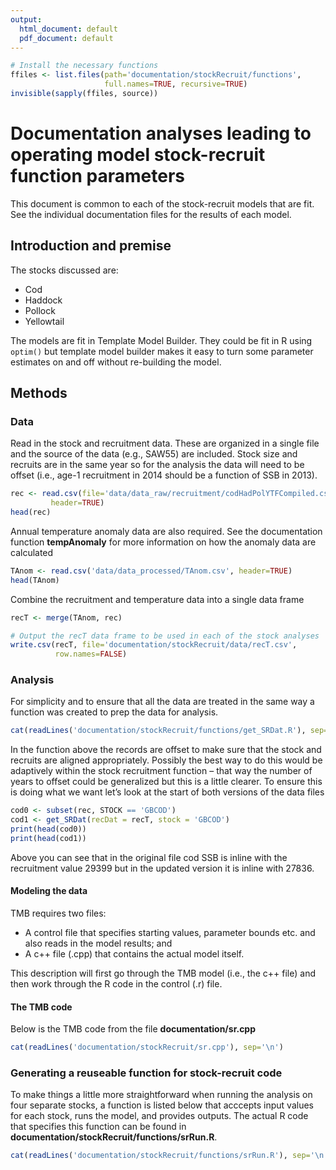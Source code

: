 ```yaml
---
output:
  html_document: default
  pdf_document: default
---
```


```r
# Install the necessary functions
ffiles <- list.files(path='documentation/stockRecruit/functions', 
                     full.names=TRUE, recursive=TRUE)
invisible(sapply(ffiles, source))
```

# Documentation analyses leading to operating model stock-recruit function parameters

This document is common to each of the stock-recruit models that are fit. See the individual documentation files for the results of each model.

## Introduction and premise

The stocks discussed are:

* Cod  
* Haddock  
* Pollock  
* Yellowtail  

The models are fit in Template Model Builder. They could be fit in R using ```optim()``` but template model builder makes it easy to turn some parameter estimates on and off without re-building the model.

## Methods

### Data
Read in the stock and recruitment data. These are organized in a single file and the source of the data (e.g., SAW55) are included. Stock size and recruits are in the same year so for the analysis the data will need to be offset (i.e., age-1 recruitment in 2014 should be a function of SSB in 2013).

```r
rec <- read.csv(file='data/data_raw/recruitment/codHadPolYTFCompiled.csv',
         header=TRUE)
head(rec)
```

Annual temperature anomaly data are also required. See the documentation function **tempAnomaly** for more information on how the anomaly data are calculated

```r
TAnom <- read.csv('data/data_processed/TAnom.csv', header=TRUE)
head(TAnom)
```

Combine the recruitment and temperature data into a single data frame

```r
recT <- merge(TAnom, rec)
```

```r
# Output the recT data frame to be used in each of the stock analyses
write.csv(recT, file='documentation/stockRecruit/data/recT.csv', 
          row.names=FALSE)
```

### Analysis
For simplicity and to ensure that all the data are treated in the same way a function was created to prep the data for analysis.


```r
cat(readLines('documentation/stockRecruit/functions/get_SRDat.R'), sep='\n')
```

In the function above the records are offset to make sure that the stock and recruits are aligned appropriately. Possibly the best way to do this would be adaptively within the stock recruitment function -- that way the number of years to offset could be generalized but this is a little clearer. To ensure this is doing what we want let's look at the start of both versions of the data files

```r
cod0 <- subset(rec, STOCK == 'GBCOD')
cod1 <- get_SRDat(recDat = recT, stock = 'GBCOD')
print(head(cod0))
print(head(cod1))
```

Above you can see that in the original file cod SSB is inline with the recruitment value 29399 but in the updated version it is inline with 27836.


#### Modeling the data
TMB requires two files:

* A control file that specifies starting values, parameter bounds etc. and also reads in the model results; and
* A c++ file (.cpp) that contains the actual model itself.

This description will first go through the TMB model (i.e., the c++ file) and then work through the R code in the control (.r) file.

#### The TMB code
Below is the TMB code from the file **documentation/sr.cpp**

```r
cat(readLines('documentation/stockRecruit/sr.cpp'), sep='\n')
```


### Generating a reuseable function for stock-recruit code
To make things a little more straightforward when running the analysis on four separate stocks, a function is listed below that acccepts input values for each stock, runs the model, and provides outputs. The actual R code that specifies this function can be found in **documentation/stockRecruit/functions/srRun.R**.

```r
cat(readLines('documentation/stockRecruit/functions/srRun.R'), sep='\n')
```






